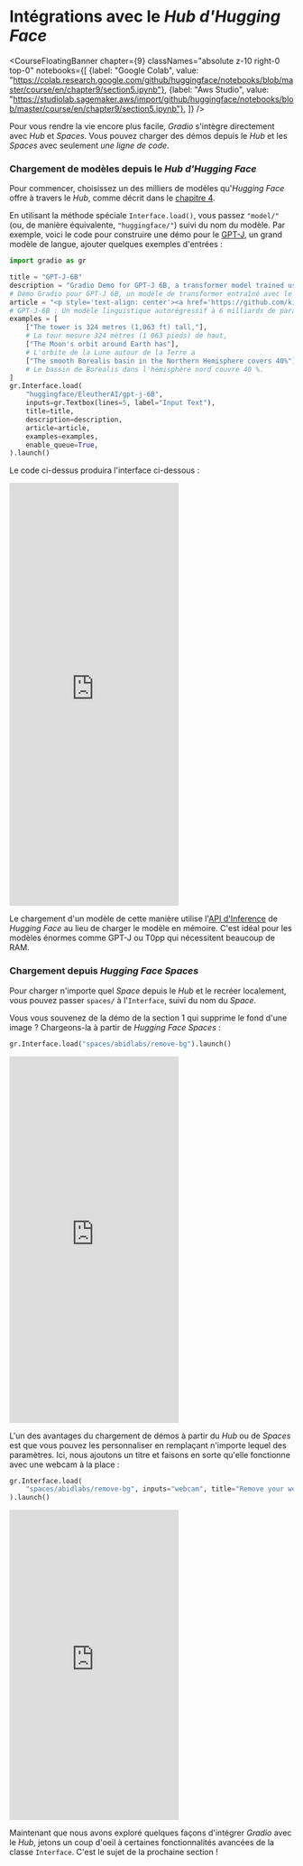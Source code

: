 # Intégrations avec le <i>Hub d'Hugging Face</i>

<CourseFloatingBanner chapter={9}
  classNames="absolute z-10 right-0 top-0"
  notebooks={[
    {label: "Google Colab", value: "https://colab.research.google.com/github/huggingface/notebooks/blob/master/course/en/chapter9/section5.ipynb"},
    {label: "Aws Studio", value: "https://studiolab.sagemaker.aws/import/github/huggingface/notebooks/blob/master/course/en/chapter9/section5.ipynb"},
]} />

Pour vous rendre la vie encore plus facile, *Gradio* s'intègre directement avec *Hub* et *Spaces*.
Vous pouvez charger des démos depuis le *Hub* et les *Spaces* avec seulement *une ligne de code*.

### Chargement de modèles depuis le <i>Hub d'Hugging Face</i>

Pour commencer, choisissez un des milliers de modèles qu'*Hugging Face* offre à travers le *Hub*, comme décrit dans le [chapitre 4](/course/fr/chapter4/2).

En utilisant la méthode spéciale `Interface.load()`, vous passez `"model/"` (ou, de manière équivalente, `"huggingface/"`) suivi du nom du modèle. 
Par exemple, voici le code pour construire une démo pour le [GPT-J](https://huggingface.co/EleutherAI/gpt-j-6B), un grand modèle de langue, ajouter quelques exemples d'entrées :

```py
import gradio as gr

title = "GPT-J-6B"
description = "Gradio Demo for GPT-J 6B, a transformer model trained using Ben Wang's Mesh Transformer JAX. 'GPT-J' refers to the class of model, while '6B' represents the number of trainable parameters. To use it, simply add your text, or click one of the examples to load them. Read more at the links below."
# Démo Gradio pour GPT-J 6B, un modèle de transformer entraîné avec le Mesh Transformer JAX de Ben Wang. GPT-J fait référence à la classe du modèle, tandis que '6B' représente le nombre de paramètres entraînables. Pour l'utiliser, il suffit d'ajouter votre texte, ou de cliquer sur l'un des exemples pour le charger. Pour en savoir plus, consultez les liens ci-dessous.
article = "<p style='text-align: center'><a href='https://github.com/kingoflolz/mesh-transformer-jax' target='_blank'>GPT-J-6B: A 6 Billion Parameter Autoregressive Language Model</a></p>"
# GPT-J-6B : Un modèle linguistique autorégressif à 6 milliards de paramètres
examples = [
    ["The tower is 324 metres (1,063 ft) tall,"],
    # La tour mesure 324 mètres (1 063 pieds) de haut,
    ["The Moon's orbit around Earth has"],
    # L'orbite de la Lune autour de la Terre a
    ["The smooth Borealis basin in the Northern Hemisphere covers 40%"],
    # Le bassin de Borealis dans l'hémisphère nord couvre 40 %.
]
gr.Interface.load(
    "huggingface/EleutherAI/gpt-j-6B",
    inputs=gr.Textbox(lines=5, label="Input Text"),
    title=title,
    description=description,
    article=article,
    examples=examples,
    enable_queue=True,
).launch()
```
    
Le code ci-dessus produira l'interface ci-dessous :

<iframe src="https://hf.space/gradioiframe/akhaliq/gpt-j-6B/+" frameBorder="0" height="750" title="Gradio app" class="container p-0 flex-grow space-iframe" allow="accelerometer; ambient-light-sensor; autoplay; battery; camera; document-domain; encrypted-media; fullscreen; geolocation; gyroscope; layout-animations; legacy-image-formats; magnetometer; microphone; midi; oversized-images; payment; picture-in-picture; publickey-credentials-get; sync-xhr; usb; vr ; wake-lock; xr-spatial-tracking" sandbox="allow-forms allow-modals allow-popups allow-popups-to-escape-sandbox allow-same-origin allow-scripts allow-downloads"></iframe>

Le chargement d'un modèle de cette manière utilise l'[API d'Inference](https://huggingface.co/inference-api) de *Hugging Face* au lieu de charger le modèle en mémoire. C'est idéal pour les modèles énormes comme GPT-J ou T0pp qui nécessitent beaucoup de RAM.

### Chargement depuis <i>Hugging Face Spaces</i>

Pour charger n'importe quel *Space* depuis le *Hub* et le recréer localement, vous pouvez passer `spaces/` à l'`Interface`, suivi du nom du *Space*.

Vous vous souvenez de la démo de la section 1 qui supprime le fond d'une image ? Chargeons-la à partir de *Hugging Face Spaces* :

```py
gr.Interface.load("spaces/abidlabs/remove-bg").launch()
```

<iframe src="https://hf.space/gradioiframe/abidlabs/remove-bg/+" frameBorder="0" height="650" title="Gradio app" class="container p-0 flex-grow space-iframe" allow="accelerometer; ambient-light-sensor; autoplay; battery; camera; document-domain; encrypted-media; fullscreen; geolocation; gyroscope; layout-animations; legacy-image-formats; magnetometer; microphone; midi; oversized-images; payment; picture-in-picture; publickey-credentials-get; sync-xhr; usb; vr ; wake-lock; xr-spatial-tracking" sandbox="allow-forms allow-modals allow-popups allow-popups-to-escape-sandbox allow-same-origin allow-scripts allow-downloads"></iframe>

L'un des avantages du chargement de démos à partir du *Hub* ou de *Spaces* est que vous pouvez les personnaliser en remplaçant n'importe lequel des paramètres. Ici, nous ajoutons un titre et faisons en sorte qu'elle fonctionne avec une webcam à la place :

```py
gr.Interface.load(
    "spaces/abidlabs/remove-bg", inputs="webcam", title="Remove your webcam background!"
).launch()
```

<iframe src="https://hf.space/gradioiframe/course-demos/Remove-bg/+" frameBorder="0" height="550" title="Gradio app" class="container p-0 flex-grow space-iframe" allow="accelerometer; ambient-light-sensor; autoplay; battery; camera; document-domain; encrypted-media; fullscreen; geolocation; gyroscope; layout-animations; legacy-image-formats; magnetometer; microphone; midi; oversized-images; payment; picture-in-picture; publickey-credentials-get; sync-xhr; usb; vr ; wake-lock; xr-spatial-tracking" sandbox="allow-forms allow-modals allow-popups allow-popups-to-escape-sandbox allow-same-origin allow-scripts allow-downloads"></iframe>

Maintenant que nous avons exploré quelques façons d'intégrer *Gradio* avec le *Hub*, jetons un coup d'oeil à certaines fonctionnalités avancées de la classe `Interface`. C'est le sujet de la prochaine section !